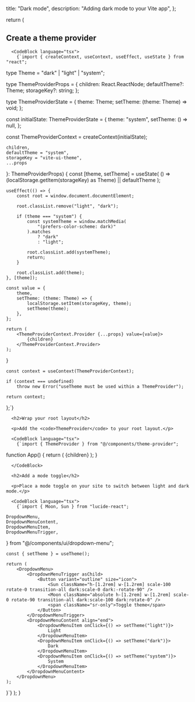 
  title: "Dark mode",
  description: "Adding dark mode to your Vite app",
};

  return (
    <DocsLayout title={meta.title} description={meta.description}>
      <h2>Create a theme provider</h2>

      <CodeBlock language="tsx">
        {`import { createContext, useContext, useEffect, useState } from "react";

type Theme = "dark" | "light" | "system";

type ThemeProviderProps = {
    children: React.ReactNode;
    defaultTheme?: Theme;
    storageKey?: string;
};

type ThemeProviderState = {
    theme: Theme;
    setTheme: (theme: Theme) => void;
};

const initialState: ThemeProviderState = {
    theme: "system",
    setTheme: () => null,
};

const ThemeProviderContext = createContext<ThemeProviderState>(initialState);

    children,
    defaultTheme = "system",
    storageKey = "vite-ui-theme",
    ...props
}: ThemeProviderProps) {
    const [theme, setTheme] = useState<Theme>(
        () => (localStorage.getItem(storageKey) as Theme) || defaultTheme
    );

    useEffect(() => {
        const root = window.document.documentElement;

        root.classList.remove("light", "dark");

        if (theme === "system") {
            const systemTheme = window.matchMedia(
                "(prefers-color-scheme: dark)"
            ).matches
                ? "dark"
                : "light";

            root.classList.add(systemTheme);
            return;
        }

        root.classList.add(theme);
    }, [theme]);

    const value = {
        theme,
        setTheme: (theme: Theme) => {
            localStorage.setItem(storageKey, theme);
            setTheme(theme);
        },
    };

    return (
        <ThemeProviderContext.Provider {...props} value={value}>
            {children}
        </ThemeProviderContext.Provider>
    );
}

    const context = useContext(ThemeProviderContext);

    if (context === undefined)
        throw new Error("useTheme must be used within a ThemeProvider");

    return context;
};`}
      </CodeBlock>

      <h2>Wrap your root layout</h2>

      <p>Add the <code>ThemeProvider</code> to your root layout.</p>

      <CodeBlock language="tsx">
        {`import { ThemeProvider } from "@/components/theme-provider";

function App() {
    return (
        <ThemeProvider defaultTheme="dark" storageKey="vite-ui-theme">
            {children}
        </ThemeProvider>
    );
}

      </CodeBlock>

      <h2>Add a mode toggle</h2>

      <p>Place a mode toggle on your site to switch between light and dark mode.</p>

      <CodeBlock language="tsx">
        {`import { Moon, Sun } from "lucide-react";

    DropdownMenu,
    DropdownMenuContent,
    DropdownMenuItem,
    DropdownMenuTrigger,
} from "@/components/ui/dropdown-menu";

    const { setTheme } = useTheme();

    return (
        <DropdownMenu>
            <DropdownMenuTrigger asChild>
                <Button variant="outline" size="icon">
                    <Sun className="h-[1.2rem] w-[1.2rem] scale-100 rotate-0 transition-all dark:scale-0 dark:-rotate-90" />
                    <Moon className="absolute h-[1.2rem] w-[1.2rem] scale-0 rotate-90 transition-all dark:scale-100 dark:rotate-0" />
                    <span className="sr-only">Toggle theme</span>
                </Button>
            </DropdownMenuTrigger>
            <DropdownMenuContent align="end">
                <DropdownMenuItem onClick={() => setTheme("light")}>
                    Light
                </DropdownMenuItem>
                <DropdownMenuItem onClick={() => setTheme("dark")}>
                    Dark
                </DropdownMenuItem>
                <DropdownMenuItem onClick={() => setTheme("system")}>
                    System
                </DropdownMenuItem>
            </DropdownMenuContent>
        </DropdownMenu>
    );
}`}
      </CodeBlock>
    </DocsLayout>
  );
}
